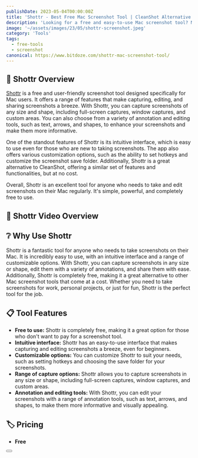 ```yaml
---
publishDate: 2023-05-04T00:00:00Z
title: 'Shottr - Best Free Mac Screenshot Tool | CleanShot Alternative'
description: 'Looking for a free and easy-to-use Mac screenshot tool? Meet Shottr - the best alternative to CleanShot! With Shottr, you can capture, edit, and share screenshots in a snap.'
image: '~/assets/images/23/05/shottr-screenshot.jpeg'
category: 'Tools'
tags:
  - free-tools
  - screenshot
canonical: https://www.bitdoze.com/shottr-mac-screenshot-tool/
---
```



## 🔭 Shottr Overview

[Shottr](https://shottr.cc/) is a free and user-friendly screenshot tool designed specifically for Mac users. It offers a range of features that make capturing, editing, and sharing screenshots a breeze. With Shottr, you can capture screenshots of any size and shape, including full-screen captures, window captures, and custom areas. You can also choose from a variety of annotation and editing tools, such as text, arrows, and shapes, to enhance your screenshots and make them more informative.

One of the standout features of Shottr is its intuitive interface, which is easy to use even for those who are new to taking screenshots. The app also offers various customization options, such as the ability to set hotkeys and customize the screenshot save folder. Additionally, Shottr is a great alternative to CleanShot, offering a similar set of features and functionalities, but at no cost.

Overall, Shottr is an excellent tool for anyone who needs to take and edit screenshots on their Mac regularly. It's simple, powerful, and completely free to use.

## 🎥 Shottr Video Overview

<YouTubeEmbed
  url="https://www.youtube.com/embed/jQpw9NQ4mHM"
  label="Shottr - Best Free Mac Screenshot Tool | CleanShot Alternative"
/>

## ❔ Why Use Shottr

Shottr is a fantastic tool for anyone who needs to take screenshots on their Mac. It is incredibly easy to use, with an intuitive interface and a range of customizable options. With Shottr, you can capture screenshots in any size or shape, edit them with a variety of annotations, and share them with ease. Additionally, Shottr is completely free, making it a great alternative to other Mac screenshot tools that come at a cost. Whether you need to take screenshots for work, personal projects, or just for fun, Shottr is the perfect tool for the job.

## 📋 Tool Features

- **Free to use:** Shottr is completely free, making it a great option for those who don't want to pay for a screenshot tool.
- **Intuitive interface:** Shottr has an easy-to-use interface that makes capturing and editing screenshots a breeze, even for beginners.
- **Customizable options:** You can customize Shottr to suit your needs, such as setting hotkeys and choosing the save folder for your screenshots.
- **Range of capture options:** Shottr allows you to capture screenshots in any size or shape, including full-screen captures, window captures, and custom areas.
- **Annotation and editing tools:** With Shottr, you can edit your screenshots with a range of annotation tools, such as text, arrows, and shapes, to make them more informative and visually appealing.

## 🏷️ Pricing

- **Free**

<Button link="https://shottr.cc/" text="Check shottr.cc" />
